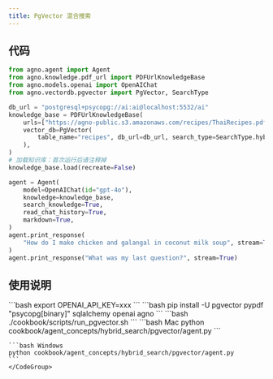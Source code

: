 ```yaml
---
title: PgVector 混合搜索
---
```

## 代码

```python
from agno.agent import Agent
from agno.knowledge.pdf_url import PDFUrlKnowledgeBase
from agno.models.openai import OpenAIChat
from agno.vectordb.pgvector import PgVector, SearchType

db_url = "postgresql+psycopg://ai:ai@localhost:5532/ai"
knowledge_base = PDFUrlKnowledgeBase(
    urls=["https://agno-public.s3.amazonaws.com/recipes/ThaiRecipes.pdf"],
    vector_db=PgVector(
        table_name="recipes", db_url=db_url, search_type=SearchType.hybrid
    ),
)
# 加载知识库：首次运行后请注释掉
knowledge_base.load(recreate=False)

agent = Agent(
    model=OpenAIChat(id="gpt-4o"),
    knowledge=knowledge_base,
    search_knowledge=True,
    read_chat_history=True,
    markdown=True,
)
agent.print_response(
    "How do I make chicken and galangal in coconut milk soup", stream=True
)
agent.print_response("What was my last question?", stream=True)
```

## 使用说明

<Steps>
  <Snippet file="create-venv-step.mdx" />

  <Step title="设置您的 API 密钥">
    ```bash
    export OPENAI_API_KEY=xxx
    ```
  </Step>

  <Step title="安装库">
    ```bash
    pip install -U pgvector pypdf "psycopg[binary]" sqlalchemy openai agno
    ```
  </Step>

  <Step title="运行 PgVector">
    ```bash
    ./cookbook/scripts/run_pgvector.sh
    ```
  </Step>

  <Step title="运行智能体">
    <CodeGroup>
    ```bash Mac
    python cookbook/agent_concepts/hybrid_search/pgvector/agent.py
    ```

    ```bash Windows
    python cookbook/agent_concepts/hybrid_search/pgvector/agent.py
    ```
    </CodeGroup>
  </Step>
</Steps>